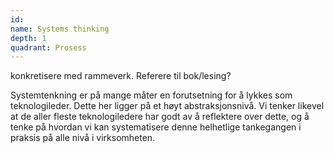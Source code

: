```yaml
---
id:
name: Systems thinking
depth: 1
quadrant: Prosess
---
```


konkretisere med rammeverk. Referere til bok/lesing?

Systemtenkning er på mange måter en forutsetning for å lykkes som teknologileder.
Dette her ligger på et høyt abstraksjonsnivå.
Vi tenker likevel at de aller fleste teknologiledere har godt av å reflektere over dette, og å tenke på hvordan vi kan systematisere denne helhetlige tankegangen i praksis på alle nivå i virksomheten.
